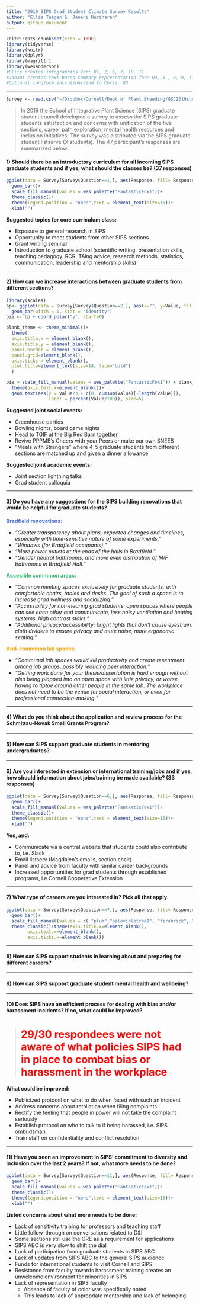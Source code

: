 ```yaml
---
title: "2019 SIPS Grad Student Climate Survey Results"
author: "Ellie Taagen &  Janani Hariharan"
output: github_document
---
```


```r
knitr::opts_chunk$set(echo = TRUE)
library(tidyverse)
library(knitr)
library(dplyr)
library(magrittr)
library(wesanderson)
#Ellie creates infographics for: Q1, 2, 6, 7, 10, 11   
#Janani creates text-based summary representation for: Q4, 5 , 8, 9, (12 as necessary)  
#Optional longform inclusion/send to Chris: Q3  
```
***  
```r
Survey <- read.csv("~/Dropbox/Cornell/Dept of Plant Breeding/GSC2019survey.csv", header = TRUE)
```

> In 2019 the School of Integrative Plant Science (SIPS) graduate student council developed a survey to assess the SIPS graduate students satisfaction and concerns with unification of the five sections, career path exploration, mental health resources and inclusion initiatives. The survey was distributed via the SIPS graduate student listserve (X students). The 47 participant's responses are summarized below. 



#### 1) Should there be an introductory curriculum for all incoming SIPS graduate students and if yes, what should the classes be? (37 responses)  
```r
ggplot(data = Survey[Survey$Question==1,], aes(Response, fill= Response))+
  geom_bar()+
  scale_fill_manual(values = wes_palette("FantasticFox1"))+
  theme_classic()+
  theme(legend.position = "none",text = element_text(size=15))+
  xlab("")

```

**Suggested topics for core curriculum class:**  

* Exposure to general research in SIPS  
* Opportunity to meet students from other SIPS sections  
* Grant writing seminar   
* Introduction to graduate school (scientific writing, presentation skills, teaching pedagogy. RCR, TAing advice, research methods, statistics, communication, leadership and mentorship skills)  

*** 

#### 2) How can we increase interactions between graduate students from different sections?  
```r
library(scales)
bp<- ggplot(data = Survey[Survey$Question==2,], aes(x="", y=Value, fill= Response))+ 
  geom_bar(width = 1, stat = "identity")
pie <- bp + coord_polar("y", start=0)

blank_theme <- theme_minimal()+
  theme(
  axis.title.x = element_blank(),
  axis.title.y = element_blank(),
  panel.border = element_blank(),
  panel.grid=element_blank(),
  axis.ticks = element_blank(),
  plot.title=element_text(size=14, face="bold")
  )
```
```r
pie + scale_fill_manual(values = wes_palette("FantasticFox1")) + blank_theme +
  theme(axis.text.x=element_blank())+
  geom_text(aes(y = Value/3 + c(0, cumsum(Value)[-length(Value)]), 
                label = percent(Value/100)), size=5)
```

**Suggested joint social events:**  

* Greenhouse parties  
* Bowling nights, board game nights   
* Head to TGIF at the Big Red Barn together   
* Revive PPPMB's Cheers with your Peers or make our own SNEEB  
* “Meals with Strangers” where 4-5 graduate students from different sections are matched up and given a dinner allowance   

**Suggested joint academic events:**  

* Joint section lightning talks   
* Grad student colloquia  

*** 

#### 3) Do you have any suggestions for the SIPS building renovations that would be helpful for graduate students?   

<span style="color: royalblue">**Bradfield renovations:** </span>   

* *"Greater transparency about plans, expected changes and timelines, especially with time-sensitive nature of some experiments."* 
* *"Windows (for Bradfield occupants)."*  
* *"More power outlets at the ends of the halls in Bradfield."* 
* *"Gender neutral bathrooms, and more even distribution of M/F bathrooms in Bradfield Hall."*  

<span style="color: mediumseagreen">**Accesible commmon areas:** </span>   

* *"Common meeting spaces exclusively for graduate students, with comfortable chairs, tables and desks. The goal of such a space is to increase grad wellness and socializing."*  
* *"Accessibility for non-hearing grad students: open spaces where people can see each other and communicate, less noisy ventilation and heating systems, high contrast stairs."*  
* *"Additional privacy/accessibility: bright lights that don’t cause eyestrain, cloth dividers to ensure privacy and mute noise, more ergonomic seating."*  

<span style="color: Orange">**Anti-commmon lab spaces:** </span>     

* *"Communal lab spaces would kill productivity and create resentment among lab groups, possibly reducing peer interaction."*  
* *“Getting work done for your thesis/dissertation is hard enough without also being plopped into an open space with little privacy, or worse, having to tiptoe around other people in the same lab. The workplace does not need to be the venue for social interaction, or even for professional connection-making.”*  

*** 

#### 4) What do you think about the application and review process for the Schmittau-Novak Small Grants Program?  

*** 

#### 5) How can SIPS support graduate students in mentoring undergraduates?  

*** 

#### 6) Are you interested in extension or international training/jobs and if yes, how should information about jobs/training be made available? (33 responses) 

```r
ggplot(data = Survey[Survey$Question==6,], aes(Response, fill= Response))+
  geom_bar()+
  scale_fill_manual(values = wes_palette("FantasticFox1"))+
  theme_classic()+
  theme(legend.position = "none",text = element_text(size=15))+
  xlab("")
```

**Yes, and:**  

* Communicate via a central website that students could also contribute to, i.e. Slack  
* Email listserv (Magdalen's emails, section chair)  
* Panel and advice from faculty with similar career backgrounds  
* Increased opportunities for grad students through established programs, i.e.Cornell Cooperative Extension  

*** 

#### 7) What type of careers are you interested in? Pick all that apply.  

```r
ggplot(data = Survey[Survey$Question==7,], aes(Response, fill= Response))+
  geom_bar()+
  scale_fill_manual(values = c( "plum","palevioletred1", "firebrick", "darkorange", "goldenrod2", "mediumaquamarine", "olivedrab4", "skyblue2", "steelblue4", "orchid4", "purple4", "gray38"))+
  theme_classic()+theme(axis.title.x=element_blank(),
        axis.text.x=element_blank(),
        axis.ticks.x=element_blank())
```

*** 

#### 8) How can SIPS support students in learning about and preparing for different careers?  

***  

#### 9) How can SIPS support graduate student mental health and wellbeing?  

***  

#### 10) Does SIPS have an efficient process for dealing with bias and/or harassment incidents? If no, what could be improved?  

> # <span style="color: Red"> 29/30 respondees were not aware of what policies SIPS had in place to combat bias or harassment in the workplace </span>   

**What could be improved:**  

* Publicized protocol on what to do when faced with such an incident  
* Address concerns about retaliation when filing complaints  
* Rectify the feeling that people in power will not take the complaint seriously
* Establish protocol on who to talk to if being harassed, i.e. SIPS ombudsman  
* Train staff on confidentiality and conflict resolution  

***  

#### 11) Have you seen an improvement in SIPS' commitment to diversity and inclusion over the last 2 years? If not, what more needs to be done?  
```r
ggplot(data = Survey[Survey$Question==11,], aes(Response, fill= Response))+
  geom_bar()+
  scale_fill_manual(values = wes_palette("FantasticFox1"))+
  theme_classic()+
  theme(legend.position = "none",text = element_text(size=15))+
  xlab("")
```

**Listed concerns about what more needs to be done:** 

* Lack of sensitivity training for professors and teaching staff   
* Little follow-through on conversations related to D&I   
* Some sections still use the GRE as a requirement for applications    
* SIPS ABC is very slow to shift the dial  
* Lack of participation from graduate students in SIPS ABC  
* Lack of updates from SIPS ABC to the general SIPS audience    
* Funds for international students to visit Cornell and SIPS   
* Resistance from faculty towards harassment training creates an unwelcome environment for minorities in SIPS   
* Lack of representation in SIPS faculty  
  + Absence of faculty of color was specifically noted  
  + This leads to lack of appropriate mentorship and lack of belonging  